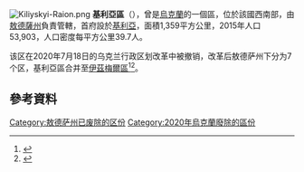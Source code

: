 [[Image:Kiliyskyi-Raion.png|thumb]]
'''基利亞區'''（{{lang-uk|Кілійський район}}），曾是[[烏克蘭|烏克蘭]]的一個區，位於該國西南部，由[[敖德薩州|敖德薩州]]負責管轄，首府設於[[基利亞_(烏克蘭)|基利亞]]，面積1,359平方公里，2015年人口53,903，人口密度每平方公里39.7人。

该区在2020年7月18日的乌克兰行政区划改革中被撤销，改革后敖德萨州下分为7个区，基利亞區合并至[[伊茲梅爾區|伊茲梅爾區]]<ref>{{Cite news|title=Про утворення та ліквідацію районів. Постанова Верховної Ради України № 807-ІХ.|url=http://www.golos.com.ua/article/333466|access-date=2020-10-03|date=2020-07-18|website=Голос України|language=uk|archive-date=2021-07-09|archive-url=https://web.archive.org/web/20210709121303/http://www.golos.com.ua/article/333466}}</ref><ref name="2020_reform_maps">{{cite web |title=Нові райони: карти + склад |url=https://www.minregion.gov.ua/press/news/novi-rajony-karty-sklad/ |publisher=Міністерство розвитку громад та територій України |language=uk |access-date=2022-05-21 |archive-date=2022-02-25 |archive-url=https://web.archive.org/web/20220225102502/https://www.minregion.gov.ua/press/news/novi-rajony-karty-sklad/ }}</ref>。

==參考資料==
{{Reflist}}

{{coord|45|34|N|29|20|E|region:UA_type:adm2nd_source:kolossus-ruwiki|display=title}}
{{Odessa-geo-stub}}

{{DEFAULTSORT:Кілійський район}}
[[Category:敖德萨州已废除的区份|Category:敖德萨州已废除的区份]]
[[Category:2020年烏克蘭廢除的區份|Category:2020年烏克蘭廢除的區份]]